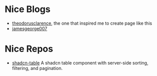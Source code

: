 # Nice Blogs

- [theodorusclarence](https://github.com/theodorusclarence), the one that inspired me to create page like this
- [jamesgeorge007](https://notes.jim-nielsen.com/#top)

# Nice Repos

- [shadcn-table](https://github.com/sadmann7/shadcn-table) A shadcn table component with server-side sorting, filtering, and pagination.
